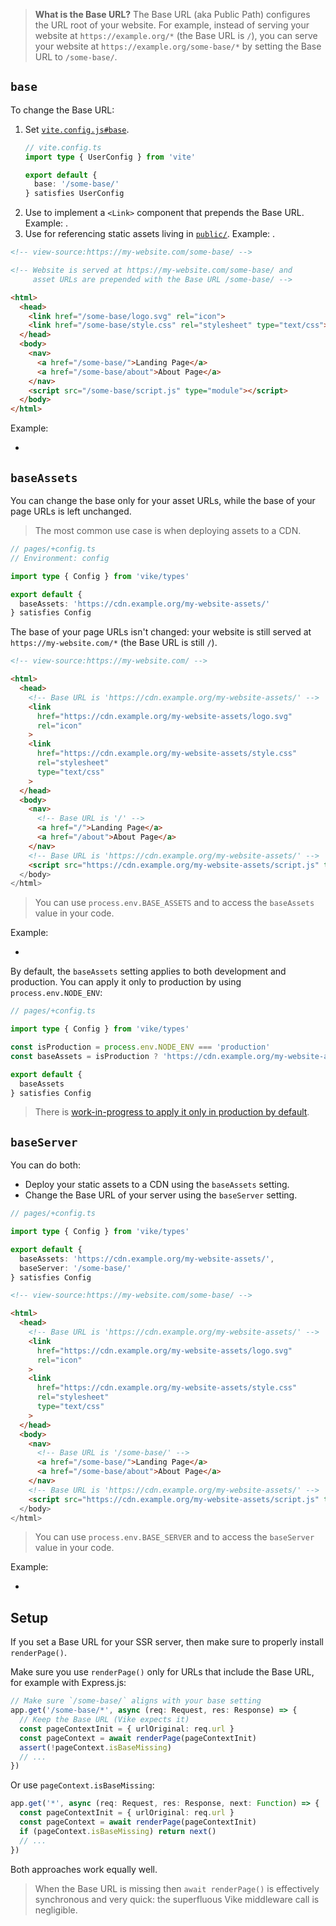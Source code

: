 
> **What is the Base URL?** The Base URL (aka Public Path) configures the URL root of your website.
> For example, instead of serving your website at `https://example.org/*` (the Base URL is `/`), you can serve your website at `https://example.org/some-base/*` by setting the Base URL to `/some-base/`.

## `base`

To change the Base URL:

1. Set [`vite.config.js#base`](https://vitejs.dev/config/shared-options.html#base).
   ```ts
   // vite.config.ts
   import type { UserConfig } from 'vite'

   export default {
     base: '/some-base/'
   } satisfies UserConfig
   ```
1. Use [<ImportMeta prop='env.BASE_URL' />](https://vitejs.dev/guide/build.html#public-base-path) to implement a `<Link>` component that prepends the Base URL. Example: <RepoLink path='/examples/base-url/components/Link.jsx' />.
1. Use <ImportMeta prop='env.BASE_URL' /> for referencing static assets living in [`public/`](/static-directory#public). Example: <RepoLink path='/examples/base-url/renderer/+onRenderHtml.jsx' />.

```html
<!-- view-source:https://my-website.com/some-base/ -->

<!-- Website is served at https://my-website.com/some-base/ and
     asset URLs are prepended with the Base URL /some-base/ -->

<html>
  <head>
    <link href="/some-base/logo.svg" rel="icon">
    <link href="/some-base/style.css" rel="stylesheet" type="text/css">
  </head>
  <body>
    <nav>
      <a href="/some-base/">Landing Page</a>
      <a href="/some-base/about">About Page</a>
    </nav>
    <script src="/some-base/script.js" type="module"></script>
  </body>
</html>
```

Example:
 - <RepoLink path='/examples/base-url/' />


## `baseAssets`

You can change the base only for your asset URLs, while the base of your page URLs is left unchanged.

> The most common use case is when deploying assets to a CDN.

```ts
// pages/+config.ts
// Environment: config

import type { Config } from 'vike/types'

export default {
  baseAssets: 'https://cdn.example.org/my-website-assets/'
} satisfies Config
```

The base of your page URLs isn't changed: your website is still served at `https://my-website.com/*` (the Base URL is still `/`).

```html
<!-- view-source:https://my-website.com/ -->

<html>
  <head>
    <!-- Base URL is 'https://cdn.example.org/my-website-assets/' -->
    <link
      href="https://cdn.example.org/my-website-assets/logo.svg"
      rel="icon"
    >
    <link
      href="https://cdn.example.org/my-website-assets/style.css"
      rel="stylesheet"
      type="text/css"
    >
  </head>
  <body>
    <nav>
      <!-- Base URL is '/' -->
      <a href="/">Landing Page</a>
      <a href="/about">About Page</a>
    </nav>
    <!-- Base URL is 'https://cdn.example.org/my-website-assets/' -->
    <script src="https://cdn.example.org/my-website-assets/script.js" type="module">
  </body>
</html>
```

> You can use `process.env.BASE_ASSETS` and <ImportMeta prop='env.BASE_ASSETS' /> to access the `baseAssets` value in your code.

Example:
 - <RepoLink path='/examples/base-url-cdn/' />

By default, the `baseAssets` setting applies to both development and production. You can apply it only to production by using `process.env.NODE_ENV`:

```ts
// pages/+config.ts

import type { Config } from 'vike/types'

const isProduction = process.env.NODE_ENV === 'production'
const baseAssets = isProduction ? 'https://cdn.example.org/my-website-assets/' : undefined

export default {
  baseAssets
} satisfies Config
```

> There is [work-in-progress to apply it only in production by default](https://github.com/vikejs/vike/issues/1794).


## `baseServer`

You can do both:
 - Deploy your static assets to a CDN using the `baseAssets` setting.
 - Change the Base URL of your server using the `baseServer` setting.

```ts
// pages/+config.ts

import type { Config } from 'vike/types'

export default {
  baseAssets: 'https://cdn.example.org/my-website-assets/',
  baseServer: '/some-base/'
} satisfies Config
```

```html
<!-- view-source:https://my-website.com/some-base/ -->

<html>
  <head>
    <!-- Base URL is 'https://cdn.example.org/my-website-assets/' -->
    <link
      href="https://cdn.example.org/my-website-assets/logo.svg"
      rel="icon"
    >
    <link
      href="https://cdn.example.org/my-website-assets/style.css"
      rel="stylesheet"
      type="text/css"
    >
  </head>
  <body>
    <nav>
      <!-- Base URL is '/some-base/' -->
      <a href="/some-base/">Landing Page</a>
      <a href="/some-base/about">About Page</a>
    </nav>
    <!-- Base URL is 'https://cdn.example.org/my-website-assets/' -->
    <script src="https://cdn.example.org/my-website-assets/script.js" type="module">
  </body>
</html>
```

> You can use `process.env.BASE_SERVER` and <ImportMeta prop='env.BASE_SERVER' /> to access the `baseServer` value in your code.

Example:
 - <RepoLink path='/examples/base-url-server/' />


## Setup

If you set a Base URL for your SSR server, then make sure to properly install <Link href="/renderPage">`renderPage()`</Link>.

Make sure you use `renderPage()` only for URLs that include the Base URL, for example with Express.js:

```ts
// Make sure `/some-base/` aligns with your base setting
app.get('/some-base/*', async (req: Request, res: Response) => {
  // Keep the Base URL (Vike expects it)
  const pageContextInit = { urlOriginal: req.url }
  const pageContext = await renderPage(pageContextInit)
  assert(!pageContext.isBaseMissing)
  // ...
})
```

Or use `pageContext.isBaseMissing`:

```ts
app.get('*', async (req: Request, res: Response, next: Function) => {
  const pageContextInit = { urlOriginal: req.url }
  const pageContext = await renderPage(pageContextInit)
  if (pageContext.isBaseMissing) return next()
  // ...
})
```

Both approaches work equally well.

> When the Base URL is missing then `await renderPage()` is effectively synchronous and very quick: the superfluous Vike middleware call is negligible.
